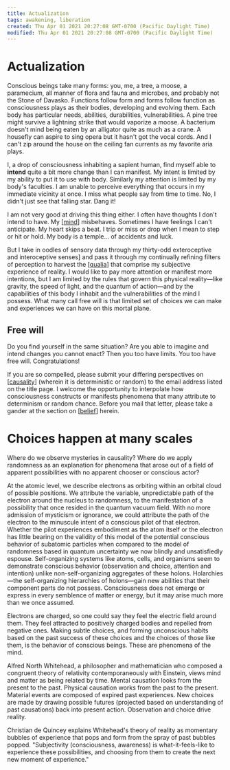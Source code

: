 ```yaml
---
title: Actualization
tags: awakening, liberation
created: Thu Apr 01 2021 20:27:08 GMT-0700 (Pacific Daylight Time)
modified: Thu Apr 01 2021 20:27:08 GMT-0700 (Pacific Daylight Time)
---
```


# Actualization

Conscious beings take many forms: you, me, a tree, a moose, a paramecium, all manner of flora and fauna and microbes, and probably not the Stone of Davasko. Functions follow form and forms follow function as consciousness plays as their bodies, developing and evolving them. Each body has particular needs, abilities, durabilities, vulnerabilities. A pine tree might survive a lightning strike that would vaporize a moose. A bacterium doesn't mind being eaten by an alligator quite as much as a crane. A housefly can aspire to sing opera but it hasn't got the vocal cords. And I can't zip around the house on the ceiling fan currents as my favorite aria plays.

I, a drop of consciousness inhabiting a sapient human, find myself able to **intend** quite a bit more change than I can manifest. My intent is limited by my ability to put it to use with body. Similarly my attention is limited by my body's faculties. I am unable to perceive everything that occurs in my immediate vicinity at once. I miss what people say from time to time. No, I didn't just see that falling star. Dang it!

I am not very good at driving this thing either. I often have thoughts I don't intend to have. My [[mind]] misbehaves. Sometimes I have feelings I can't anticipate. My heart skips a beat. I trip or miss or drop when I mean to step or hit or hold. My body is a temple… of accidents and luck.

But I take in oodles of sensory data through my thirty-odd exteroceptive and interoceptive senses] and pass it through my continually refining filters of perception to harvest the [[qualia]] that comprise my subjective experience of reality. I would like to pay more attention or manifest more intentions, but I am limited by the rules that govern this physical reality—like gravity, the speed of light, and the quantum of action—and by the capabilities of this body I inhabit and the vulnerabilities of the mind I possess. What many call free will is that limited set of choices we can make and experiences we can have on this mortal plane.

## Free will

Do you find yourself in the same situation? Are you able to imagine and intend changes you cannot enact? Then you too have limits. You too have free will. Congratulations!

If you are so compelled, please submit your differing perspectives on [[causality]] (wherein it is deterministic or random) to the email address listed on the title page. I welcome the opportunity to interpolate how consciousness constructs or manifests phenomena that many attribute to determinism or random chance. Before you mail that letter, please take a gander at the section on [[belief]] herein.

# Choices happen at many scales

Where do we observe mysteries in causality? Where do we apply randomness as an explanation for phenomena that arose out of a field of apparent possibilities with no apparent chooser or conscious actor?

At the atomic level, we describe electrons as orbiting within an orbital cloud of possible positions. We attribute the variable, unpredictable path of the electron around the nucleus to randomness, to the manifestation of a possibility that once resided in the quantum vacuum field. With no more admission of mysticism or ignorance, we could attribute the path of the electron to the minuscule intent of a conscious pilot of that electron. Whether the pilot experiences embodiment as the atom itself or the electron has little bearing on the validity of this model of the potential conscious behavior of subatomic particles when compared to the model of randomness based in quantum uncertainty we now blindly and unsatisfiedly espouse. Self-organizing systems like atoms, cells, and organisms seem to demonstrate conscious behavior (observation and choice, attention and intention) unlike non-self-organizing aggregates of these holons. Holarchies—the self-organizing hierarchies of holons—gain new abilities that their component parts do not possess. Consciousness does not emerge or express in every semblence of matter or energy, but it may arise much more than we once assumed.

Electrons are charged, so one could say they feel the electric field around them. They feel attracted to positively charged bodies and repelled from negative ones. Making subtle choices, and forming unconscious habits based on the past success of these choices and the choices of those like them, is the behavior of conscious beings. These are phenomena of the mind.

Alfred North Whitehead, a philosopher and mathematician who composed a congruent theory of relativity contemporaneously with Einstein, views mind and matter as being related by time. Mental causation looks from the present to the past. Physical causation works from the past to the present. Material events are composed of expired past experiences. New choices are made by drawing possible futures (projected based on understanding of past causations) back into present action. Observation and choice drive reality.

Christian de Quincey explains Whitehead's theory of reality as momentary bubbles of experience that pops and form from the spray of past bubbles popped. "Subjectivity (consciousness, awareness) is what-it-feels-like to experience these possibilities, and choosing from them to create the next new moment of experience."



[//begin]: # "Autogenerated link references for markdown compatibility"
[mind]: mind "Mind"
[qualia]: qualia "Qualia"
[causality]: causality "Causality"
[belief]: belief "belief"
[//end]: # "Autogenerated link references"
